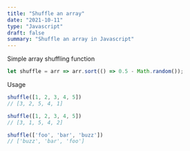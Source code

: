 ```yaml
---
title: "Shuffle an array"
date: "2021-10-11"
type: "Javascript"
draft: false
summary: "Shuffle an array in Javascript"
---
```


Simple array shuffling function

```js
let shuffle = arr => arr.sort(() => 0.5 - Math.random());
```

Usage

```js
shuffle([1, 2, 3, 4, 5])
// [3, 2, 5, 4, 1]

shuffle([1, 2, 3, 4, 5])
// [3, 1, 5, 4, 2]

shuffle(['foo', 'bar', 'buzz'])
// ['buzz', 'bar', 'foo']
```
